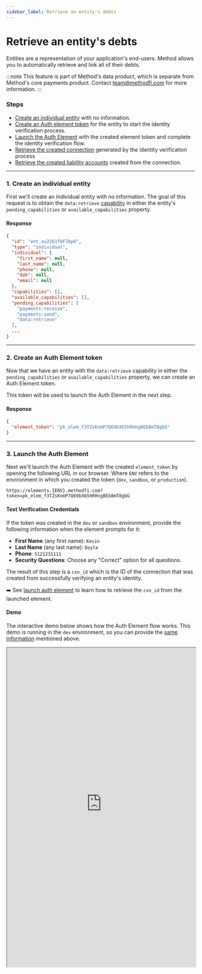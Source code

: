 ```yaml
---
sidebar_label: Retrieve an entity's debts
---
```




# Retrieve an entity's debts

Entities are a representation of your application's end-users. Method allows you to
automatically retrieve and link all of their debts.

:::note
This feature is part of Method's data product, which is separate from Method's core
payments product. Contact team@methodfi.com for more information.
:::

### Steps
- [Create an individual entity](#1-create-an-individual-entity) with no information.
- [Create an Auth element token](#2-create-an-auth-element-token) for the entity to start the identity verification process.
- [Launch the Auth Element](#3-launch-the-auth-element) with the created element token and
  complete the identity verification flow.
- [Retrieve the created connection](#4-retrieve-the-created-connection) generated by the identity verification process
- [Retrieve the created liability accounts](#5-retrieve-the-created-liability-accounts) created from the connection.

---

### 1. Create an individual entity
First we'll create an individual entity with no information. The goal of this request is to
obtain the `data:retrieve` [capability](/guides/entities/capabilities#retrieve-data) in either the
entity's `pending_capabilities` or `available_capabilities` property.

<EntitiesMethodDataCreateIndividualEmpty />

#### Response
```json
{
  "id": "ent_au22b1fbFJbp8",
  "type": "individual",
  "individual": {
    "first_name": null,
    "last_name": null,
    "phone": null,
    "dob": null,
    "email": null
  },
  "capabilities": [],
  "available_capabilities": [],
  "pending_capabilities": [
    "payments:receive",
    "payments:send",
    "data:retrieve"
  ],
  ...
}
```

---

### 2. Create an Auth Element token
Now that we have an entity with the `data:retrieve` capability in either
the `pending_capabilities` or `available_capabilities` property,
we can create an Auth Element token.

This token will be used to launch the Auth Element in the next step.

<ElementsCreateAuthToken />

#### Response
```json
{
  "element_token": "pk_elem_f3TZsKnmP7Q69bX65hRHngBEb8mT8gbG"
}
```

---

### 3. Launch the Auth Element
Next we'll launch the Auth Element with the created `element_token` by opening the following
URL in our browser. Where `ENV` refers to the environment in which you created the
token (`dev`, `sandbox`, or `production`).

```
https://elements.{ENV}.methodfi.com?token=pk_elem_f3TZsKnmP7Q69bX65hRHngBEb8mT8gbG
```

#### Test Verification Credentials
If the token was created in the `dev` or `sandbox` environment, provide the following information
when the element prompts for it:
- __First Name__ (any first name): `Kevin`
- __Last Name__ (any last name): `Doyle`
- __Phone__: `5121231111`
- __Security Questions__: Choose any "Correct" option for all questions.

The result of this step is a `cxn_id` which is the ID of the connection that was created from
successfully verifying an entity's identity.

➡️ See [launch auth element](/api/elements/auth/implementation/launch-auth) to learn how
to retrieve the `cxn_id` from the launched element.

#### Demo
The interactive demo below shows how the Auth Element flow works. This demo is running in
the `dev` environment, so you can provide the [same information](#test-verification-credentials) mentioned above.

<iframe
  width="100%"
  height="850"
  style={{ marginTop: 30 }}
  src="https://elements.dev.methodfi.com/?demo=auth" />

---

### 4. Retrieve the created connection
Now that we've successfully completed the Auth Element flow, we can retrieve the created connection
with the `cxn_id` from the previous step. Additionally, you can also list all connections for
your team.

ℹ️ See the [connection object](/api/core/connections/object) to learn more.

#### Retrieve connection by ID
<ConnectionsRetrieve />

#### List connections
<ConnectionsList />

#### Response
```json
{
  "id": "cxn_iENwAPKnNqA5j",
  "entity_id": "ent_au22b1fbFJbp8",
  "accounts": [
    "acc_XaDZc8tE4YVeJ",
    "acc_k5NzziUDg7hTg",
    "acc_p3xR5ne3iAX6g",
    "acc_mDDi64jzWUgSx",
    "acc_EpcLnJSkSCnRM"
  ],
  "source": "method_data",
  "status": "success",
  "error": null,
  "created_at": "2022-02-16T18:02:21.866Z",
  "updated_at": "2022-02-20T22:50:45.391Z",
  "last_synced_at": "2022-02-20T22:50:45.391Z"
}
```

---

### 5. Retrieve the created liability accounts
Now we'll retrieve the accounts created from the entity's completed Auth Element.
The resulting accounts created from this flow have the following capabilities:

* `data:retrieve` capability indicating that it's enhanced and comprehensive liability data.
* `payments:receive` capability indicating that the account is fully setup to be used for payments.

<AccountsHolderMethodDataList />

#### Response

```json
[
  {
      "id": "acc_XaDZc8tE4YVeJ",
      "holder_id": "ent_au22b1fbFJbp8",
      "type": "liability",
      "ach": null,
      "liability": {
        "mch_id": "mch_21",
        "mask": "3092",
        "type": "credit_card",
        "credit_card": {
          "name": "Wells Fargo Credit Card",
          "balance": 57300,
          "last_payment_amount": 13900,
          "last_payment_date": "2022-03-21",
          "next_payment_due_date": "2022-04-21",
          "next_payment_minimum_amount": 4500,
          "opened_at": "2021-06-15"
        }
      },
      "clearing": null,
      "metadata": null,
      "status": "active",
      "capabilities": [
        "payments:receive",
        "data:retrieve"
      ],
      "error": null,
      "created_at": "2022-02-16T00:47:32.508Z",
      "updated_at": "2022-02-16T00:47:32.508Z"
    },
    {
      "id": "acc_k5NzziUDg7hTg",
      "holder_id": "ent_au22b1fbFJbp8",
      "type": "liability",
      "ach": null,
      "liability": {
        "mch_id": "mch_183",
        "mask": "6382",
        "type": "credit_card",
        "credit_card": {
          "name": "Chase Sapphire Reserve",
          "balance": 166500,
          "last_payment_amount": 63925,
          "last_payment_date": "2022-03-17",
          "next_payment_due_date": "2022-04-17",
          "next_payment_minimum_amount": 4600,
          "opened_at": "2019-03-11"
        }
      },
      "clearing": null,
      "metadata": null,
      "status": "active",
      "capabilities": [
        "payments:receive",
        "data:retrieve"
      ],
      "error": null,
      "created_at": "2022-02-16T02:56:19.548Z",
      "updated_at": "2022-02-16T02:56:19.548Z"
    },
  ...
]
```
